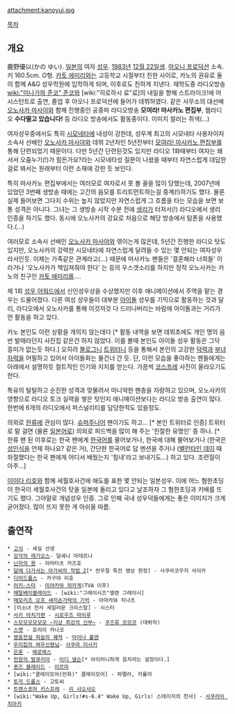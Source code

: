 attachment:kanoyui.jpg

[[목차]]

== 개요 ==
鹿野優以(かの ゆい). [[일본]]의 여자 [[성우]]. [[1983년]] [[12월 22일]]생. [[아오니 프로덕션]] 소속. 키 160.5cm. O형. [[카토 에미리]]와는 고등학교 시절부터 친한 사이로, 카노의 권유로 둘이 함께 A&G 성우학원에 입학하게 되며, 이후로도 친하게 지낸다. 재학도중 라디오방송 [[wiki:"미나가와 준코" 준코]]와 [wiki:"히로하시 료"료]의 내일을 향해 스트라이크!에 어시스턴트로 출연, 졸업 후 아오니 프로덕션에 들어가 데뷔하였다. 같은 사무소의 대선배 [[오노사카 마사야]]와 함께 진행중인 공중파 라디오방송 '''모여라! 마사카노 편집부''', 웹라디오 '''수다떨고 있습니다!''' 등 라디오 방송에서도 활동중이다. 이미지 컬러는 쥐색(...)

여자성우중에서도 특히 [[시모네타]]에 내성이 강한데, 성우계 최고의 시모네타 사용자이자 소속사 선배인 [[오노사카 마사야]]와 데뷔 2년차인 5년전부터 [[모여라! 마사카노 편집부]]를 통해 단련되었기 때문이다. 다만 5년간 단련된것도 있지만 라디오 1화때부터 여자는 왜 서서 오줌누기(!)가 힘든가요?라는 시모네타성 질문이 나왔을 때부터 자연스럽게 대답한 걸로 봐서는 원래부터 이런 소재에 강한 듯 보인다.

특히 마사카노 편집부에서는 여러모로 여자로서 못 볼 꼴을 많이 당했는데, 2007년에 있었던 3번째 생방송 때에는 고간의 음모를 트리트먼트하는걸 중계(!)하기도 했다. 물론 실제 들어보면 그다지 수위는 높지 않았지만 자연스럽게 그 흐름을 타는 모습을 보면 보통 성격은 아니다. 그녀는 그 생방송 시작 수분 전에 [[생리]]가 터져서(!) 라디오에서 생리 인증을 하기도 했다. 동시에 오노사카의 강요로 처음으로 해당 방송에서 탐폰을 사용했다.(...) 

여러모로 소속사 선배인 [[오노사카 마사야]]와 엮이는게 많은데, 5년간 진행한 라디오 탓도 있지만, 오노사카의 강력한 시모네타에 자연스럽게 달려들 수 있는 몇 안되는 여자성우라서인듯. 이제는 가족같은 관계라고(...) 때문에 마사카노 팬들은 '결혼해라 너희들' 이라거나 '오노사카가 책임져줘야 한다' 는 등의 우스갯소리를 하지만 정작 오노사카는 카노의 친구인 [[카토 에미리]]를....

제 1회 [[성우 어워드]]에서 신인성우상을 수상했지만 이후 애니메이션에서 주역을 맡는 경우는 드물어졌다. 다른 여성 성우들이 대부분 [[아이돌]] 성우를 기믹으로 활동하는 것과 달리, 라디오에서 오노사카를 통해 이것저것 다 드러나버리는 바람에 아이돌과는 거리가 먼 활동을 하고 있다.

카노 본인도 이런 상황을 개의치 않는데다 [* 활동 내역을 보면 데뷔초에도 개인 명의 음반 발매라던지 사진집 같은건 하지 않았다. 이를 볼때 본인도 아이돌 성우 활동은 그닥 흥미가 없는듯 하다.]  오히려 [[블로그]]니 [[트위터]]니 등을 통해서 본인의 고강한 [[덕력]]과 [[부녀자]]력을 어필하고 있어서 아이돌화는 물건너 간 듯. 단, 이런 모습을 좋아하는 팬들에게는 아래에서 설명하듯 컬트적인 인기와 지지를 얻는다. 가끔씩 [[코스프레]] 사진이 올라오기도 한다.

특유의 털털하고 순진한 성격과 맞물려서 마니악한 팬층을 자랑하고 있으며, 오노사카의 영향으로 라디오 토크 실력을 쌓은 탓인지 애니매이션보다는 라디오 방송 출연이 많다. 한번에 6개의 라디오에서 퍼스널리티를 담당한적도 있을정도.

의외로 [[한류]]에 관심이 많다. [[슈퍼주니어]] 팬이기도 하고... [* 본인 트위터로 인증] 트위터로 말 걸면 (물론 [[일본어]]로) 의외로 피드백을 많이 해 주는 '친절한 유명인' 중 하나. [* 한류 팬 된 이후로는 한국 팬에게 [[한국어]]를 물어보거나, 한국에 대해 물어보거나 (한국은 [[성인식]]을 언제 하나요? 같은 거), 간단한 한국어로 답 멘션을 주거나 ([[밸런타인 데이]] 때 좌절했다는 한국 팬에게 어디서 배웠는지 '힘내'라고 보내기도...) 하고 있다. 조련질이 아주...]

[[이이다 리호]]와 함께 세월호사건에 애도를 표한 몇 안되는 일본성우. 이에 어느 혐한초딩이 한국이 세월호사건의 탓을 일본에 돌리고 있다고 날조하자 그 혐한초딩과 키배를 뜨기도 했다. 그야말로 개념성우 인증. 그로 인해 국내 성우덕들에게는 좋은 이미지가 크게 굳어졌다. 많이 뜨지 못한 게 아쉬울 따름.

== 출연작 ==
 * [[고식]] - 세실 선생
 * [[강각의 레기오스]]- 달셰나 마테르나
 * [[닌자의 왕]] - 아마타츠 카즈호
 * [[달에 다가서는 아가씨의 작법 2]][* 만우절 특전 영상 한정] - 사쿠라코우지 사이카
 * [[디어드롭스]] - 카구야 리호
 * [[러키☆스타]] - [[미야카와 히카게]](TVA 이후)
 * [[메탈베이블레이드]] - [wiki:"그레이시즈"셀렌 그레이시]
 * [[메모리즈 오프 새끼손가락의 기억]] - 아마카와 치나츠
 * [미소녀 전사 세일러문 크리스탈] - 시스터
 * [[사키 아치가편]] - [[시로우즈 마이루]]
 * [[스모모모모모모 ~지상 최강의 신부~]] - [[쿠즈류 모모코]] (데뷔작)
 * [[스켓]] - 호리이 카나코
 * [[영웅전설 하늘의 궤적]] - [[아이나 홀덴]]
 * [[우리집의 여우신령님]]- [[사쿠라 미사키]]
 * [[은혼]] - [[에로메스]]
 * [[전장의 발큐리아]] - [[이디 넬슨]][* 아이러니하게 음치라는 설정이다.]
 * [[퀸즈 블레이드]] - [[이르마]]
 * [wiki:"클레이모어(만화)" 클레이모어] - 파멜라, 카룰라
 * [[토끼 드롭스]] - 고토씨
 * [[트랜스포머 키스프레]] - [[리 샤오샤오]]
 * [wiki:"Wake Up, Girls!#s-6.4" Wake Up, Girls! 스테이지의 천사] - [[사쿠라이 치아키]]
